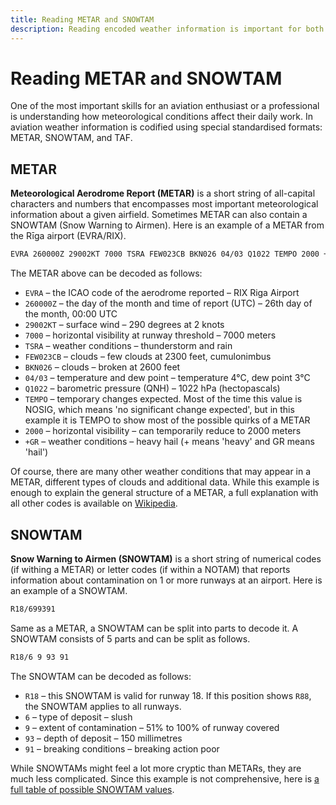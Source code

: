 ```yaml
---
title: Reading METAR and SNOWTAM
description: Reading encoded weather information is important for both pilots and controllers!
---
```


# Reading METAR and SNOWTAM

One of the most important skills for an aviation enthusiast or a professional is understanding how meteorological conditions affect their daily work. In aviation weather information is codified using special standardised formats: METAR, SNOWTAM, and TAF.

## METAR

**Meteorological Aerodrome Report (METAR)** is a short string of all-capital characters and numbers that encompasses most important meteorological information about a given airfield. Sometimes METAR can also contain a SNOWTAM (Snow Warning to Airmen). Here is an example of a METAR from the Rīga airport (EVRA/RIX).

```md filename="METAR"
EVRA 260000Z 29002KT 7000 TSRA FEW023CB BKN026 04/03 Q1022 TEMPO 2000 +GR
```

The METAR above can be decoded as follows:

- `EVRA` – the ICAO code of the aerodrome reported – RIX Riga Airport
- `260000Z` – the day of the month and time of report (UTC) – 26th day of the month, 00:00 UTC
- `29002KT` – surface wind – 290 degrees at 2 knots
- `7000` – horizontal visibility at runway threshold – 7000 meters
- `TSRA` – weather conditions – thunderstorm and rain
- `FEW023CB` – clouds – few clouds at 2300 feet, cumulonimbus
- `BKN026` – clouds – broken at 2600 feet
- `04/03` – temperature and dew point – temperature 4°C, dew point 3°C
- `Q1022` – barometric pressure (QNH) – 1022 hPa (hectopascals)
- `TEMPO` – temporary changes expected. Most of the time this value is NOSIG, which means 'no significant change expected', but in this example it is TEMPO to show most of the possible quirks of a METAR
- `2000` – horizontal visibility – can temporarily reduce to 2000 meters
- `+GR` – weather conditions – heavy hail (+ means 'heavy' and GR means 'hail')

Of course, there are many other weather conditions that may appear in a METAR, different types of clouds and additional data. While this example is enough to explain the general structure of a METAR, a full explanation with all other codes is available on [Wikipedia](https://en.wikipedia.org/wiki/METAR).

## SNOWTAM

**Snow Warning to Airmen (SNOWTAM)** is a short string of numerical codes (if withing a METAR) or letter codes (if within a NOTAM) that reports information about contamination on 1 or more runways at an airport. Here is an example of a SNOWTAM.

```md filename="SNOWTAM"
R18/699391
```

Same as a METAR, a SNOWTAM can be split into parts to decode it. A SNOWTAM consists of 5 parts and can be split as follows.

```md filename="SNOWTAM split into parts" /R18/ /93/ /91/ /6/ /9/
R18/6 9 93 91
```

The SNOWTAM can be decoded as follows:

- `R18` – this SNOWTAM is valid for runway 18. If this position shows `R88`, the SNOWTAM applies to all runways.
- `6` – type of deposit – slush
- `9` – extent of contamination – 51% to 100% of runway covered
- `93` – depth of deposit – 150 millimetres
- `91` – breaking conditions – breaking action poor

While SNOWTAMs might feel a lot more cryptic than METARs, they are much less complicated. Since this example is not comprehensive, here is [a full table of possible SNOWTAM values](/assets/SNOWTAM.pdf).
